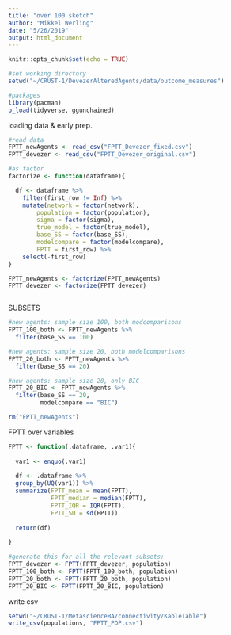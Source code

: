 ```yaml
---
title: "over 100 sketch"
author: "Mikkel Werling"
date: "5/26/2019"
output: html_document
---
```


```r
knitr::opts_chunk$set(echo = TRUE)
```

```r
#set working directory
setwd("~/CRUST-1/DevezerAlteredAgents/data/outcome_measures")

#packages 
library(pacman)
p_load(tidyverse, ggunchained) 
```

loading data & early prep. 

```r

#read data 
FPTT_newAgents <- read_csv("FPTT_Devezer_fixed.csv")
FPTT_devezer <- read_csv("FPTT_Devezer_original.csv")

#as factor
factorize <- function(dataframe){

  df <- dataframe %>%
    filter(first_row != Inf) %>%
    mutate(network = factor(network),
        population = factor(population),
        sigma = factor(sigma),
        true_model = factor(true_model),
        base_SS = factor(base_SS),
        modelcompare = factor(modelcompare),
        FPTT = first_row) %>%
    select(-first_row)
}

FPTT_newAgents <- factorize(FPTT_newAgents)
FPTT_devezer <- factorize(FPTT_devezer)



```

SUBSETS 

```r

#new agents: sample size 100, both modcomparisons 
FPTT_100_both <- FPTT_newAgents %>%
  filter(base_SS == 100)

#new agents: sample size 20, both modelcomparisons
FPTT_20_both <- FPTT_newAgents %>%
  filter(base_SS == 20)

#new agents: sample size 20, only BIC 
FPTT_20_BIC <- FPTT_newAgents %>%
  filter(base_SS == 20,
         modelcompare == "BIC")

rm("FPTT_newAgents")
```

FPTT over variables

```r

FPTT <- function(.dataframe, .var1){
  
  var1 <- enquo(.var1)
  
  df <- .dataframe %>%
  group_by(UQ(var1)) %>%
  summarize(FPTT_mean = mean(FPTT),
            FPTT_median = median(FPTT),
            FPTT_IQR = IQR(FPTT),
            FPTT_SD = sd(FPTT))
  
  return(df)
  
}

#generate this for all the relevant subsets: 
FPTT_devezer <- FPTT(FPTT_devezer, population) 
FPTT_100_both <- FPTT(FPTT_100_both, population)
FPTT_20_both <- FPTT(FPTT_20_both, population)
FPTT_20_BIC <- FPTT(FPTT_20_BIC, population)

```

write csv 

```r

setwd("~/CRUST-1/MetascienceBA/connectivity/KableTable")
write_csv(populations, "FPTT_POP.csv")

```

